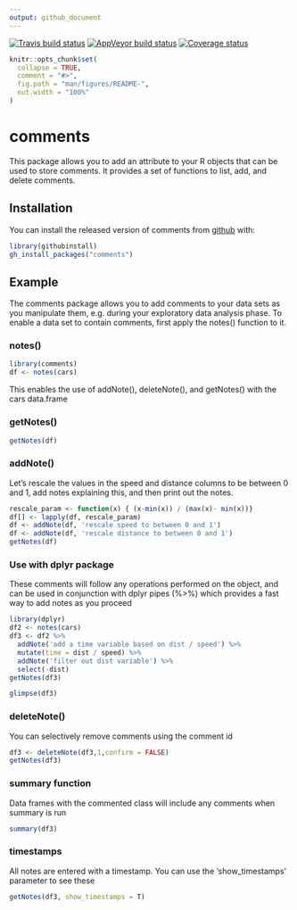 ```yaml
---
output: github_document
---
```


[![Travis build status](https://travis-ci.com/mandpd/comments.svg?branch=master)](https://travis-ci.org/mandpd/comments)
[![AppVeyor build status](https://ci.appveyor.com/api/projects/status/github/mandpd/comments?branch=master&svg=true)](https://ci.appveyor.com/project/mandpd/comments)
[![Coverage status](https://codecov.io/gh/mandpd/comments/branch/master/graph/badge.svg)](https://codecov.io/github/mandpd/comments?branch=master)

<!-- README.md is generated from README.Rmd. Please edit that file -->

```r
knitr::opts_chunk$set(
  collapse = TRUE,
  comment = "#>",
  fig.path = "man/figures/README-",
  out.width = "100%"
)
```
# comments

This package allows you to add an attribute to your R objects that can be used to store comments. 
It provides a set of functions to list, add, and delete comments.

## Installation

You can install the released version of comments from [github](https://github.com/mandpd/comments) with:

``` r
library(githubinstall)
gh_install_packages("comments")
```

## Example

The comments package allows you to add comments to your data sets as you manipulate them, e.g. during your exploratory data analysis phase.
To enable a data set to contain comments, first apply the notes() function to it.

### notes()

```r
library(comments)
df <- notes(cars)
```

This enables the use of addNote(), deleteNote(), and getNotes() with the cars data.frame

### getNotes()

```r
getNotes(df)
```

### addNote()

Let's rescale the values in the speed and distance columns to be between 0 and 1, add notes explaining this, and then print out the notes.

```r
rescale_param <- function(x) { (x-min(x)) / (max(x)- min(x))}
df[] <- lapply(df, rescale_param)
df <- addNote(df, 'rescale speed to between 0 and 1')
df <- addNote(df, 'rescale distance to between 0 and 1')
getNotes(df)
```

### Use with dplyr package

These comments will follow any operations performed on the object, and can be used in conjunction with dplyr pipes (%>%) which provides a fast
way to add notes as you proceed

```r
library(dplyr)
df2 <- notes(cars)
df3 <- df2 %>% 
  addNote('add a time variable based on dist / speed') %>%
  mutate(time = dist / speed) %>%
  addNote('filter out dist variable') %>%
  select(-dist)
getNotes(df3)
```

```r
glimpse(df3)
```

### deleteNote()

You can selectively remove comments using the comment id

```r
df3 <- deleteNote(df3,1,confirm = FALSE)
getNotes(df3)
```

### summary function

Data frames with the commented class will include any comments when summary is run

```r
summary(df3)
```


### timestamps

All notes are entered with a timestamp. You can use the 'show_timestamps' parameter to see these

```r
getNotes(df3, show_timestamps = T)
```
